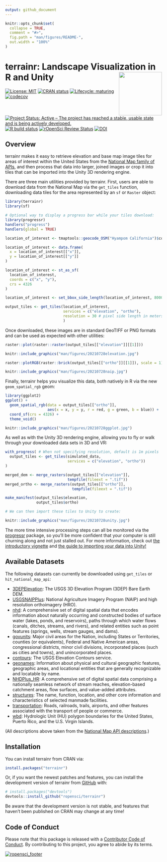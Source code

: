 ```yaml
---
output: github_document
---
```


<!-- README.md is generated from README.Rmd. Please edit that file -->

```r
knitr::opts_chunk$set(
  collapse = TRUE,
  comment = "#>",
  fig.path = "man/figures/README-",
  out.width = "100%"
)
```

# terrainr: Landscape Visualization in R and Unity <a href='https://docs.ropensci.org/terrainr/'><img src="man/figures/logo.png" align="right" height="138.5"/></a>

<!-- badges: start -->

[![License: MIT](https://img.shields.io/badge/license-MIT-green)](https://choosealicense.com/licenses/mit/) [![CRAN status](https://www.r-pkg.org/badges/version/terrainr)](https://cran.r-project.org/package=terrainr) [![Lifecycle: maturing](https://img.shields.io/badge/lifecycle-maturing-blue.svg)](https://lifecycle.r-lib.org/articles/stages.html#maturing) [![codecov](https://codecov.io/gh/ropensci/terrainr/branch/main/graph/badge.svg)](https://codecov.io/gh/ropensci/terrainr) [![Project Status: Active – The project has reached a stable, usable state and is being actively developed.](https://www.repostatus.org/badges/latest/active.svg)](https://www.repostatus.org/#active) [![R build status](https://github.com/ropensci/terrainr/workflows/R-CMD-check/badge.svg)](https://github.com/ropensci/terrainr/actions) [![rOpenSci Review Status](https://badges.ropensci.org/416_status.svg)](https://github.com/ropensci/software-review/issues/416)
[![DOI](https://zenodo.org/badge/DOI/10.5281/zenodo.5142764.svg)](https://doi.org/10.5281/zenodo.5142764)

<!-- badges: end -->

## Overview

terrainr makes it easy to retrieve elevation and base map image tiles for areas 
of interest within the United States from the 
[National Map family of APIs](https://apps.nationalmap.gov/services), and 
then process that data into larger, joined images or crop it into tiles that can 
be imported into the Unity 3D rendering engine.

There are three main utilities provided by terrainr. First, users are able to 
download data from the National Map via the `get_tiles` function, downloading 
data tiles for the area represented by an `sf` or `Raster` object:

```r
library(terrainr)
library(sf)

# Optional way to display a progress bar while your tiles download:
library(progressr)
handlers("progress")
handlers(global = TRUE)

location_of_interest <- tmaptools::geocode_OSM("Hyampom California")$coords

location_of_interest <- data.frame(
  x = location_of_interest[["x"]],
  y = location_of_interest[["y"]]
)

location_of_interest <- st_as_sf(
  location_of_interest, 
  coords = c("x", "y"), 
  crs = 4326
)

location_of_interest <- set_bbox_side_length(location_of_interest, 8000)

output_tiles <- get_tiles(location_of_interest,
                          services = c("elevation", "ortho"),
                          resolution = 30 # pixel side length in meters
                          )
```

Once downloaded, these images are in standard GeoTIFF or PNG formats and can be 
used as expected with other utilities:

```r
raster::plot(raster::raster(output_tiles[["elevation"]][[1]]))
```

```r
knitr::include_graphics("man/figures/20210728elevation.jpg")
```

```r
raster::plotRGB(raster::brick(output_tiles[["ortho"]][[1]]), scale = 1)
```

```r
knitr::include_graphics("man/figures/20210728naip.jpg")
```

Finally, terrainr helps you visualize this data, both natively in R via the new
`geom_spatial_rgb` geom:

```r
library(ggplot2)
ggplot() + 
  geom_spatial_rgb(data = output_tiles[["ortho"]],
                   aes(x = x, y = y, r = red, g = green, b = blue)) + 
  coord_sf(crs = 4326) + 
  theme_void()
```

```r
knitr::include_graphics("man/figures/20210728ggplot.jpg")
```

As well as with the Unity 3D rendering engine, allowing you to fly or walk 
through your downloaded data sets in 3D and VR:

```r
with_progress( # When not specifying resolution, default is 1m pixels
  output_tiles <- get_tiles(simulated_data,
                            services = c("elevation", "ortho"))
)

merged_dem <- merge_rasters(output_tiles[["elevation"]], 
                            tempfile(fileext = ".tif"))
merged_ortho <- merge_rasters(output_tiles[["ortho"]], 
                              tempfile(fileext = ".tif"))

make_manifest(output_tiles$elevation,
              output_tiles$ortho)

# We can then import these tiles to Unity to create:
```

```r
knitr::include_graphics("man/figures/20210728unity.jpg")
```

The more time intensive processing steps can all be monitored via the [progressr](https://github.com/HenrikBengtsson/progressr) package, so you'll be 
more confident that your computer is still churning along and not just stalled 
out. For more information, check out [the introductory vignette](https://docs.ropensci.org/terrainr//articles/overview.html) and 
[the guide to importing your data into Unity!](https://docs.ropensci.org/terrainr//articles/unity_instructions.html)

## Available Datasets

The following datasets can currently be downloaded using `get_tiles` or `hit_national_map_api`:

-   [3DEPElevation](https://elevation.nationalmap.gov/arcgis/rest/services/3DEPElevation/ImageServer): The USGS 3D Elevation Program (3DEP) Bare Earth DEM.
-   [USGSNAIPPlus](https://services.nationalmap.gov/arcgis/rest/services/USGSNAIPPlus/MapServer): National Agriculture Imagery Program (NAIP) and high resolution orthoimagery (HRO).
-   [nhd](https://hydro.nationalmap.gov/arcgis/rest/services/nhd/MapServer): A comprehensive set of digital spatial data that encodes information about naturally occurring and constructed bodies of surface water (lakes, ponds, and reservoirs), paths through which water flows (canals, ditches, streams, and rivers), and related entities such as point features (springs, wells, stream gauges, and dams).
-   [govunits](https://carto.nationalmap.gov/arcgis/rest/services/govunits/MapServer): Major civil areas for the Nation, including States or Territories, counties (or equivalents), Federal and Native American areas, congressional districts, minor civil divisions, incorporated places (such as cities and towns), and unincorporated places.
-   [contours](https://carto.nationalmap.gov/arcgis/rest/services/contours/MapServer): The USGS Elevation Contours service.
-   [geonames](https://carto.nationalmap.gov/arcgis/rest/services/geonames/MapServer): Information about physical and cultural geographic features, geographic areas, and locational entities that are generally recognizable and locatable by name.
-   [NHDPlus\_HR](https://hydro.nationalmap.gov/arcgis/rest/services/NHDPlus_HR/MapServer): A comprehensive set of digital spatial data comprising a nationally seamless network of stream reaches, elevation-based catchment areas, flow surfaces, and value-added attributes.
-   [structures](https://carto.nationalmap.gov/arcgis/rest/services/structures/MapServer): The name, function, location, and other core information and characteristics of selected manmade facilities.
-   [transportation](https://carto.nationalmap.gov/arcgis/rest/services/transportation/MapServer): Roads, railroads, trails, airports, and other features associated with the transport of people or commerce.
-   [wbd](https://hydro.nationalmap.gov/arcgis/rest/services/wbd/MapServer): Hydrologic Unit (HU) polygon boundaries for the United States, Puerto Rico, and the U.S. Virgin Islands.

(All descriptions above taken from the [National Map API descriptions](https://apps.nationalmap.gov/services).)

## Installation

You can install terrainr from CRAN via:

``` r
install.packages("terrainr")
```

Or, if you want the newest patches and features, you can install the development 
version of terrainr from [GitHub](https://github.com/ropensci/terrainr) with:

``` r
# install.packages("devtools")
devtools::install_github("ropensci/terrainr")
```

Be aware that the development version is not stable, and features that haven't
been published on CRAN may change at any time!

## Code of Conduct

Please note that this package is released with a [Contributor
Code of Conduct](https://ropensci.org/code-of-conduct/). 
By contributing to this project, you agree to abide by its terms.

[![ropensci_footer](https://ropensci.org/public_images/github_footer.png)](https://ropensci.org)
